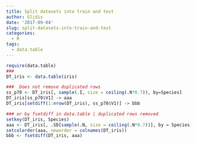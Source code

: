 ```yaml
---
title: Split datasets into train and test
author: Glidis
date: '2017-09-04'
slug: split-datasets-into-train-and-test
categories:
  - R
tags:
  - data.table
---
```


```r
require(data.table)
###
DT_iris <- data.table(iris)

###  Does not remove duplicated rows
ss_p70 <- DT_iris[, sample(.I, size = ceiling(.N*0.7)), by=Species]
DT_iris[ss_p70$V1] -> aaa
DT_iris[setdiff(1:nrow(DT_iris), ss_p70$V1)] -> bbb

### or by fsetdiff in data.table | duplicated rows removed
setkey(DT_iris, Species)
aaa <- DT_iris[, .SD[sample(.N, size = ceiling(.N*0.7))], by = Species]
setcolorder(aaa, neworder = colnames(DT_iris))
bbb <- fsetdiff(DT_iris, aaa)
```